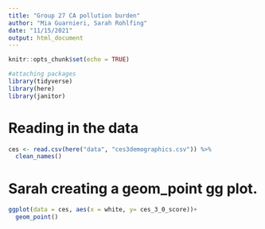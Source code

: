 ```yaml
---
title: "Group 27 CA pollution burden"
author: "Mia Guarnieri, Sarah Rohlfing"
date: "11/15/2021"
output: html_document
---
```


```r
knitr::opts_chunk$set(echo = TRUE)

#attaching packages
library(tidyverse)
library(here)
library(janitor)
```

# Reading in the data

```r
ces <- read.csv(here("data", "ces3demographics.csv")) %>% 
  clean_names()
```

# Sarah creating a geom_point gg plot.
```r
ggplot(data = ces, aes(x = white, y= ces_3_0_score))+
  geom_point()
```

